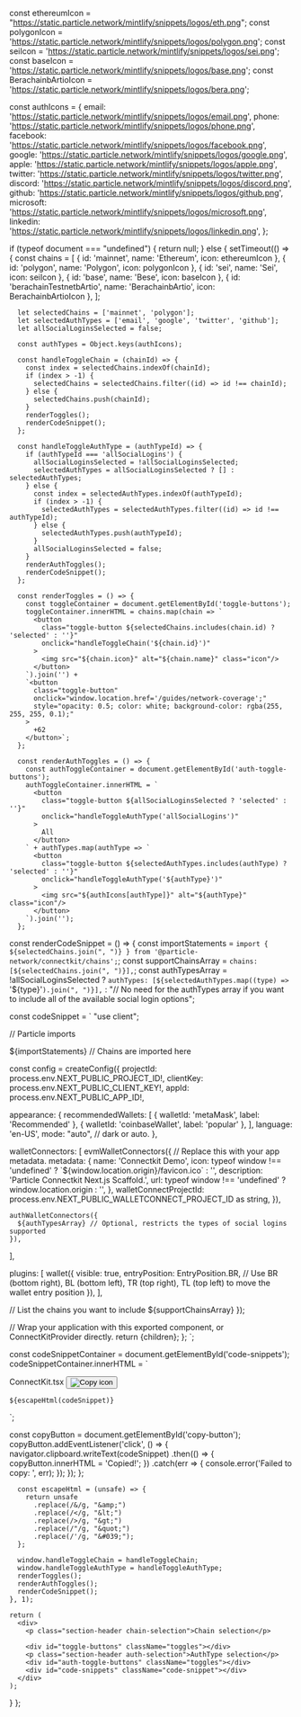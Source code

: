   const ethereumIcon = "https://static.particle.network/mintlify/snippets/logos/eth.png";
  const polygonIcon = 'https://static.particle.network/mintlify/snippets/logos/polygon.png';
  const seiIcon = 'https://static.particle.network/mintlify/snippets/logos/sei.png';
  const baseIcon = 'https://static.particle.network/mintlify/snippets/logos/base.png';
  const BerachainbArtioIcon = 'https://static.particle.network/mintlify/snippets/logos/bera.png';

  const authIcons = {
    email: 'https://static.particle.network/mintlify/snippets/logos/email.png',
    phone: 'https://static.particle.network/mintlify/snippets/logos/phone.png',
    facebook: 'https://static.particle.network/mintlify/snippets/logos/facebook.png',
    google: 'https://static.particle.network/mintlify/snippets/logos/google.png',
    apple: 'https://static.particle.network/mintlify/snippets/logos/apple.png',
    twitter: 'https://static.particle.network/mintlify/snippets/logos/twitter.png',
    discord: 'https://static.particle.network/mintlify/snippets/logos/discord.png',
    github: 'https://static.particle.network/mintlify/snippets/logos/github.png',
    microsoft: 'https://static.particle.network/mintlify/snippets/logos/microsoft.png',
    linkedin: 'https://static.particle.network/mintlify/snippets/logos/linkedin.png',
  };
  
  if (typeof document === "undefined") {
    return null;
  } else {
    setTimeout(() => {
      const chains = [
        { id: 'mainnet', name: 'Ethereum', icon: ethereumIcon },
        { id: 'polygon', name: 'Polygon', icon: polygonIcon },
        { id: 'sei', name: 'Sei', icon: seiIcon },
        { id: 'base', name: 'Bese', icon: baseIcon },
        { id: 'berachainTestnetbArtio', name: 'BerachainbArtio', icon: BerachainbArtioIcon },
      ];

      let selectedChains = ['mainnet', 'polygon'];
      let selectedAuthTypes = ['email', 'google', 'twitter', 'github'];
      let allSocialLoginsSelected = false;

      const authTypes = Object.keys(authIcons);

      const handleToggleChain = (chainId) => {
        const index = selectedChains.indexOf(chainId);
        if (index > -1) {
          selectedChains = selectedChains.filter((id) => id !== chainId);
        } else {
          selectedChains.push(chainId);
        }
        renderToggles();
        renderCodeSnippet();
      };

      const handleToggleAuthType = (authTypeId) => {
        if (authTypeId === 'allSocialLogins') {
          allSocialLoginsSelected = !allSocialLoginsSelected;
          selectedAuthTypes = allSocialLoginsSelected ? [] : selectedAuthTypes;
        } else {
          const index = selectedAuthTypes.indexOf(authTypeId);
          if (index > -1) {
            selectedAuthTypes = selectedAuthTypes.filter((id) => id !== authTypeId);
          } else {
            selectedAuthTypes.push(authTypeId);
          }
          allSocialLoginsSelected = false;
        }
        renderAuthToggles();
        renderCodeSnippet();
      };

      const renderToggles = () => {
        const toggleContainer = document.getElementById('toggle-buttons');
        toggleContainer.innerHTML = chains.map(chain => `
          <button
            class="toggle-button ${selectedChains.includes(chain.id) ? 'selected' : ''}"
            onclick="handleToggleChain('${chain.id}')"
          >
            <img src="${chain.icon}" alt="${chain.name}" class="icon"/>
          </button>
        `).join('') +
        `<button
          class="toggle-button"
          onclick="window.location.href='/guides/network-coverage';"
          style="opacity: 0.5; color: white; background-color: rgba(255, 255, 255, 0.1);"
        >
          +62
        </button>`;
      };

      const renderAuthToggles = () => {
        const authToggleContainer = document.getElementById('auth-toggle-buttons');
        authToggleContainer.innerHTML = `
          <button
            class="toggle-button ${allSocialLoginsSelected ? 'selected' : ''}"
            onclick="handleToggleAuthType('allSocialLogins')"
          >
            All
          </button>
        ` + authTypes.map(authType => `
          <button
            class="toggle-button ${selectedAuthTypes.includes(authType) ? 'selected' : ''}"
            onclick="handleToggleAuthType('${authType}')"
          >
            <img src="${authIcons[authType]}" alt="${authType}" class="icon"/>
          </button>
        `).join('');
      };

const renderCodeSnippet = () => {
  const importStatements = `import { ${selectedChains.join(", ")} } from '@particle-network/connectkit/chains';`;
  const supportChainsArray = `chains: [${selectedChains.join(", ")}],`;
  const authTypesArray = !allSocialLoginsSelected
    ? `authTypes: [${selectedAuthTypes.map((type) => `'${type}'`).join(", ")}],`
    : "// No need for the authTypes array if you want to include all of the available social login options";

const codeSnippet = `
"use client";

// Particle imports

${importStatements} // Chains are imported here

const config = createConfig({
  projectId: process.env.NEXT_PUBLIC_PROJECT_ID!,
  clientKey: process.env.NEXT_PUBLIC_CLIENT_KEY!,
  appId: process.env.NEXT_PUBLIC_APP_ID!,

  appearance: {
    recommendedWallets: [
      { walletId: 'metaMask', label: 'Recommended' },
      { walletId: 'coinbaseWallet', label: 'popular' },
    ],
    language: 'en-US',
    mode: "auto", // dark or auto.
  },
  
  walletConnectors: [
    evmWalletConnectors({
      // Replace this with your app metadata.
      metadata: {
        name: 'Connectkit Demo',
        icon: typeof window !== 'undefined' ? \`\${window.location.origin}/favicon.ico\` : '',
        description: 'Particle Connectkit Next.js Scaffold.',
        url: typeof window !== 'undefined' ? window.location.origin : '',
      },
      walletConnectProjectId: process.env.NEXT_PUBLIC_WALLETCONNECT_PROJECT_ID as string,
    }),
    
    authWalletConnectors({
      ${authTypesArray} // Optional, restricts the types of social logins supported
    }),
  ],
  
  plugins: [
    wallet({
      visible: true,
      entryPosition: EntryPosition.BR, // Use BR (bottom right), BL (bottom left), TR (top right), TL (top left) to move the wallet entry position
    }),
  ],
  
  // List the chains you want to include
  ${supportChainsArray}
});

// Wrap your application with this exported component, or ConnectKitProvider directly.
  return <ConnectKitProvider config={config}>{children}</ConnectKitProvider>;
};
`;


  const codeSnippetContainer = document.getElementById('code-snippets');
codeSnippetContainer.innerHTML = `
  <div class="snippet-header">
    <span class="language-label">ConnectKit.tsx</span>
    <button id="copy-button" class="copy-button">
      <img src="https://static.particle.network/mintlify/snippets/logos/copy.png" alt="Copy icon" class="copy-icon"/>
    </button>
  </div>
  <pre><code>${escapeHtml(codeSnippet)}</code></pre>
`;


  const copyButton = document.getElementById('copy-button');
  copyButton.addEventListener('click', () => {
    navigator.clipboard.writeText(codeSnippet)
      .then(() => {
        copyButton.innerHTML = '<span class="copied-text">Copied!</span>';
      })
      .catch(err => {
        console.error('Failed to copy: ', err);
      });
  });
};


      const escapeHtml = (unsafe) => {
        return unsafe
          .replace(/&/g, "&amp;")
          .replace(/</g, "&lt;")
          .replace(/>/g, "&gt;")
          .replace(/"/g, "&quot;")
          .replace(/'/g, "&#039;");
      };

      window.handleToggleChain = handleToggleChain;
      window.handleToggleAuthType = handleToggleAuthType;
      renderToggles();
      renderAuthToggles();
      renderCodeSnippet();
    }, 1);

    return (
      <div>
        <p class="section-header chain-selection">Chain selection</p>

        <div id="toggle-buttons" className="toggles"></div>
        <p class="section-header auth-selection">AuthType selection</p>
        <div id="auth-toggle-buttons" className="toggles"></div>
        <div id="code-snippets" className="code-snippet"></div>
      </div>
    );
  }
};

